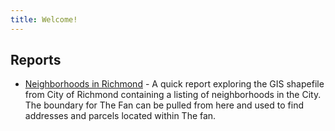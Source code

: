 ```yaml
---
title: Welcome!
---
```


## Reports

* [Neighborhoods in Richmond](neighborhoods.qmd) - A quick report exploring the GIS shapefile from City of Richmond containing a listing
of neighborhoods in the City.  The boundary for The Fan can be pulled from
here and used to find addresses and parcels located within The fan.

